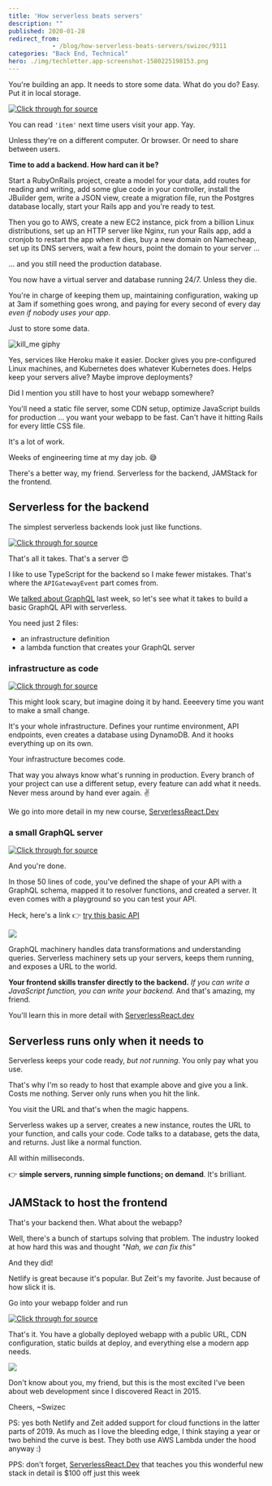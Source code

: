 ```yaml
---
title: 'How serverless beats servers'
description: ""
published: 2020-01-28
redirect_from: 
            - /blog/how-serverless-beats-servers/swizec/9311
categories: "Back End, Technical"
hero: ./img/techletter.app-screenshot-1580225198153.png
---
```

You&#x27;re building an app. It needs to store some data. What do you do? Easy. Put it in local storage.

[![Click through for source](./img/techletter.app-screenshot-1580225198153.png)](https://carbon.now.sh/?bg=rgba(255,255,255,1)&amp;t=seti&amp;l=javascript&amp;ds=true&amp;wc=true&amp;wa=true&amp;pv=48px&amp;ph=32px&amp;ln=false&amp;code=localStorage.setItem(%0A%09&#x27;item&#x27;%2C%20%0A%09JSON.stringify(%7B%22property1%22%3A%202%2C%20%22property2%22%3A%203%7D)%0A))



You can read `'item'` next time users visit your app. Yay.



Unless they&#x27;re on a different computer. Or browser. Or need to share between users.



**Time to add a backend. How hard can it be?**



Start a RubyOnRails project, create a model for your data, add routes for reading and writing, add some glue code in your controller, install the JBuilder gem, write a JSON view, create a migration file, run the Postgres database locally, start your Rails app and you&#x27;re ready to test.



Then you go to AWS, create a new EC2 instance, pick from a billion Linux distributions, set up an HTTP server like Nginx, run your Rails app, add a cronjob to restart the app when it dies, buy a new domain on Namecheap, set up its DNS servers, wait a few hours, point the domain to your server ...



... and you still need the production database.



You now have a virtual server and database running 24/7. Unless they die.



You&#x27;re in charge of keeping them up, maintaining configuration, waking up at 3am if something goes wrong, and paying for every second of every day _even if nobody uses your app_.



Just to store some data.



![kill_me giphy](./img/media-jSxK33dwEMbkY-giphy.gif)



Yes, services like Heroku make it easier. Docker gives you pre-configured Linux machines, and Kubernetes does whatever Kubernetes does. Helps keep your servers alive? Maybe improve deployments?



Did I mention you still have to host your webapp somewhere?



You&#x27;ll need a static file server, some CDN setup, optimize JavaScript builds for production ... you want your webapp to be fast. Can&#x27;t have it hitting Rails for every little CSS file.



It&#x27;s a lot of work.



Weeks of engineering time at my day job. 😅



There&#x27;s a better way, my friend. Serverless for the backend, JAMStack for the frontend.



## Serverless for the backend



The simplest serverless backends look just like functions.



[![Click through for source](./img/techletter.app-screenshot-1580225198140.png)](https://carbon.now.sh/?bg=rgba(255,255,255,1)&amp;t=seti&amp;l=typescript&amp;ds=true&amp;wc=true&amp;wa=true&amp;pv=48px&amp;ph=32px&amp;ln=false&amp;code=export%20const%20handler%20%3D%20async%20(event%3A%20APIGatewayEvent)%20%3D%3E%20%7B%0A%09return%20%7B%0A%09%09statusCode%3A%20200%2C%0A%09%09body%3A%20%22Hello%20%F0%9F%91%8B%22%0A%09%7D%3B%0A%7D%3B)



That&#x27;s all it takes. That&#x27;s a server 😍



I like to use TypeScript for the backend so I make fewer mistakes. That&#x27;s where the `APIGatewayEvent` part comes from.



We [talked about GraphQL](https://serverlessreact.dev/#how-graphql-blows-rest-out-of-the-water) last week, so let&#x27;s see what it takes to build a basic GraphQL API with serverless.



You need just 2 files:



- an infrastructure definition
- a lambda function that creates your GraphQL server



### infrastructure as code



[![Click through for source](./img/techletter.app-screenshot-1580225198202.png)](<https://carbon.now.sh/?bg=rgba(255,255,255,1)&amp;t=seti&amp;l=yaml&amp;ds=true&amp;wc=true&amp;wa=true&amp;pv=48px&amp;ph=32px&amp;ln=false&amp;code=service%3A%20smol-graphql%0A%0A%23%20Define%20provider%20and%20runtime%0Aprovider%3A%0A%20%20%20%20name%3A%20aws%0A%20%20%20%20runtime%3A%20nodejs12.x%0A%20%20%20%20stage%3A%20dev%0A%20%20%20%20%23%20these%20are%20env%20vars%0A%20%20%20%20environment%3A%0A%20%20%20%20%20%20%20%20ITEM_TABLE%3A%20%24%7Bself%3Aservice%7D-items-%24%7Bself%3Aprovider.stage%7D%0A%20%20%20%20%23%20AWS%20is%20strict%20about%20permissions%20%3A)%0A%20%20%20%20iamRoleStatements%3A%0A%20%20%20%20%20%20%20%20-%20Effect%3A%20Allow%0A%20%20%20%20%20%20%20%20%20%20Action%3A%0A%20%20%20%20%20%20%20%20%20%20%20%20%20%20-%20dynamodb%3AQuery%0A%20%20%20%20%20%20%20%20%20%20%20%20%20%20-%20dynamodb%3AScan%0A%20%20%20%20%20%20%20%20%20%20%20%20%20%20-%20dynamodb%3AGetItem%0A%20%20%20%20%20%20%20%20%20%20%20%20%20%20-%20dynamodb%3APutItem%0A%20%20%20%20%20%20%20%20%20%20%20%20%20%20-%20dynamodb%3AUpdateItem%0A%20%20%20%20%20%20%20%20%20%20%20%20%20%20-%20dynamodb%3ADeleteItem%0A%20%20%20%20%20%20%20%20%20%20Resource%3A%20%22arn%3Aaws%3Adynamodb%3A%24%7Bopt%3Aregion%2C%20self%3Aprovider.region%7D%3A*%3Atable%2F%24%7Bself%3Aprovider.environment.ITEM_TABLE%7D%22%0A%20%20%20%20%20%20%20%20%20%20%0A%23%20define%20a%20%2Fgraphql%20function%0Afunctions%3A%0A%20%20%20%20graphql%3A%0A%20%20%20%20%20%20%20%20handler%3A%20dist%2Fgraphql.handler%0A%20%20%20%20%20%20%20%20events%3A%0A%20%20%20%20%20%20%20%20%20%20%20%20-%20http%3A%0A%20%20%20%20%20%20%20%20%20%20%20%20%20%20%20%20%20%20path%3A%20graphql%0A%20%20%20%20%20%20%20%20%20%20%20%20%20%20%20%20%20%20method%3A%20GET%0A%20%20%20%20%20%20%20%20%20%20%20%20%20%20%20%20%20%20cors%3A%20true%0A%20%20%20%20%20%20%20%20%20%20%20%20-%20http%3A%0A%20%20%20%20%20%20%20%20%20%20%20%20%20%20%20%20%20%20path%3A%20graphql%0A%20%20%20%20%20%20%20%20%20%20%20%20%20%20%20%20%20%20method%3A%20POST%0A%20%20%20%20%20%20%20%20%20%20%20%20%20%20%20%20%20%20cors%3A%20true%0A%20%20%20%20%20%20%20%20%20%20%20%20%20%20%20%20%20%20%0A%23%20create%20a%20DynamoDB%20table%0Aresources%3A%0A%20%20%20%20Resources%3A%0A%20%20%20%20%20%20%20%20ItemsTable%3A%0A%20%20%20%20%20%20%20%20%20%20%20%20Type%3A%20%22AWS%3A%3ADynamoDB%3A%3ATable%22%0A%20%20%20%20%20%20%20%20%20%20%20%20Properties%3A%0A%20%20%20%20%20%20%20%20%20%20%20%20%20%20%20%20AttributeDefinitions%3A%0A%20%20%20%20%20%20%20%20%20%20%20%20%20%20%20%20%20%20%20%20-%20AttributeName%3A%20itemId%0A%20%20%20%20%20%20%20%20%20%20%20%20%20%20%20%20%20%20%20%20%20%20AttributeType%3A%20S%0A%20%20%20%20%20%20%20%20%20%20%20%20%20%20%20%20KeySchema%3A%0A%20%20%20%20%20%20%20%20%20%20%20%20%20%20%20%20%20%20%20%20-%20AttributeName%3A%20itemId%0A%20%20%20%20%20%20%20%20%20%20%20%20%20%20%20%20%20%20%20%20%20%20KeyType%3A%20HASH%0A%20%20%20%20%20%20%20%20%20%20%20%20%20%20%20%20ProvisionedThroughput%3A%0A%20%20%20%20%20%20%20%20%20%20%20%20%20%20%20%20%20%20%20%20ReadCapacityUnits%3A%201%0A%20%20%20%20%20%20%20%20%20%20%20%20%20%20%20%20%20%20%20%20WriteCapacityUnits%3A%201%0A%20%20%20%20%20%20%20%20%20%20%20%20%20%20%20%20TableName%3A%20%24%7Bself%3Aprovider.environment.ITEM_TABLE%7D>)



This might look scary, but imagine doing it by hand. Eeeevery time you want to make a small change.



It&#x27;s your whole infrastructure. Defines your runtime environment, API endpoints, even creates a database using DynamoDB. And it hooks everything up on its own.



Your infrastructure becomes code.



That way you always know what&#x27;s running in production. Every branch of your project can use a different setup, every feature can add what it needs. Never mess around by hand ever again. ✌️



We go into more detail in my new course, [ServerlessReact.Dev](https://serverlessreact.dev)



### a small GraphQL server



[![Click through for source](./img/techletter.app-screenshot-1580225198266.png)](<https://carbon.now.sh/?bg=rgba(255,255,255,1)&amp;t=seti&amp;l=typescript&amp;ds=true&amp;wc=true&amp;wa=true&amp;pv=48px&amp;ph=32px&amp;ln=false&amp;code=%2F%2F%20this%20is%20where%20we%20define%20the%20shape%20of%20our%20API%0Aconst%20schema%20%3D%20gql%60%0A%20%20type%20Item%20%7B%0A%20%20%20%20itemId%3A%20String%0A%20%20%20%20property1%3A%20String%0A%20%20%20%20property2%3A%20String%0A%20%20%7D%0A%20%20type%20Query%20%7B%0A%20%20%20%20item(itemId%3A%20String!)%3A%20Item%0A%20%20%7D%0A%20%20type%20Mutation%20%7B%0A%20%20%20%20createItem(property1%3A%20String%2C%20property2%3A%20String)%3A%20Item%0A%20%20%7D%0A%60%0A%0A%2F%2F%20this%20is%20where%20the%20shape%20maps%20to%20functions%0Aconst%20resolvers%20%3D%20%7B%0A%20%20Query%3A%20%7B%0A%20%20%20%20%2F%2F%20read%20an%20item%20from%20the%20database%20and%20return%0A%20%20%20%20item%3A%20async%20(_%3A%20any%2C%20%7B%20itemId%20%7D%3A%20ItemParams)%20%3D%3E%20%7B%0A%20%20%20%20%20%20const%20result%20%3D%20await%20getItem(%7B%0A%20%20%20%20%20%20%20%20TableName%3A%20process.env.ITEM_TABLE!%2C%0A%20%20%20%20%20%20%20%20Key%3A%20%7B%20itemId%3A%20itemId%20as%20string%20%7D%2C%0A%20%20%20%20%20%20%7D)%0A%20%20%20%20%20%20return%20result.Item%0A%20%20%20%20%7D%2C%0A%20%20%7D%2C%0A%20%20Mutation%3A%20%7B%0A%20%20%20%20%2F%2F%20write%20item%20to%20the%20database%0A%20%20%20%20createItem%3A%20async%20(_%3A%20any%2C%20%7B%20property1%2C%20property2%20%7D%3A%20ItemParams)%20%3D%3E%20%7B%0A%20%20%20%20%20%20const%20itemId%20%3D%20uuidv4()%0A%0A%20%20%20%20%20%20%2F%2F%20this%20is%20a%20little%20repetitive%2C%20but%20there&#x27;s%20ways%20to%20improve%20%3A)%0A%20%20%20%20%20%20const%20result%20%3D%20await%20updateItem(%7B%0A%20%20%20%20%20%20%20%20TableName%3A%20process.env.ITEM_TABLE!%2C%0A%20%20%20%20%20%20%20%20Key%3A%20%7B%20itemId%20%7D%2C%0A%20%20%20%20%20%20%20%20UpdateExpression%3A%20%22SET%20property1%20%3D%20%3Aproperty1%2C%20property2%20%3D%20%3Aproperty2%22%2C%0A%20%20%20%20%20%20%20%20ExpressionAttributeValues%3A%20%7B%0A%20%20%20%20%20%20%20%20%20%20%22%3Aproperty1%22%3A%20property1%2C%0A%20%20%20%20%20%20%20%20%20%20%22%3Aproperty2%22%3A%20property2%2C%0A%20%20%20%20%20%20%20%20%7D%2C%0A%20%20%20%20%20%20%20%20ReturnValues%3A%20%22ALL_NEW%22%2C%0A%20%20%20%20%20%20%7D)%0A%0A%20%20%20%20%20%20return%20result.Attributes%0A%20%20%20%20%7D%2C%0A%20%20%7D%2C%0A%7D%0A%0A%2F%2F%20Create%20a%20GraphQL%20server%0Aconst%20server%20%3D%20new%20ApolloServer(%7B%20typeDefs%3A%20schema%2C%20resolvers%20%7D)%0A%0Aexport%20const%20handler%20%3D%20server.createHandler(%7B%0A%20%20cors%3A%20%7B%0A%20%20%20%20origin%3A%20%22*%22%2C%20%2F%2F%20for%20security%20in%20production%2C%20lock%20this%20to%20your%20real%20endpoints%0A%20%20%20%20credentials%3A%20true%2C%0A%20%20%7D%2C%0A%7D)>)



And you&#x27;re done.



In those 50 lines of code, you&#x27;ve defined the shape of your API with a GraphQL schema, mapped it to resolver functions, and created a server. It even comes with a playground so you can test your API.



Heck, here&#x27;s a link 👉 [try this basic API](https://ix6nvocq5d.execute-api.us-east-1.amazonaws.com/dev/graphql)



[![](./img/6S5Ujkr.gif)](https://ix6nvocq5d.execute-api.us-east-1.amazonaws.com/dev/graphql)



GraphQL machinery handles data transformations and understanding queries. Serverless machinery sets up your servers, keeps them running, and exposes a URL to the world.



**Your frontend skills transfer directly to the backend.** _If you can write a JavaScript function, you can write your backend._ And that&#x27;s amazing, my friend.



You&#x27;ll learn this in more detail with [ServerlessReact.dev](https://serverlessreact.dev)



## Serverless runs only when it needs to



Serverless keeps your code ready, _but not running_. You only pay what you use.



That&#x27;s why I&#x27;m so ready to host that example above and give you a link. Costs me nothing. Server only runs when you hit the link.



You visit the URL and that&#x27;s when the magic happens.



Serverless wakes up a server, creates a new instance, routes the URL to your function, and calls your code. Code talks to a database, gets the data, and returns. Just like a normal function.



All within milliseconds.



👉 **simple servers, running simple functions; on demand**. It&#x27;s brilliant.



## JAMStack to host the frontend



That&#x27;s your backend then. What about the webapp?



Well, there&#x27;s a bunch of startups solving that problem. The industry looked at how hard this was and thought _&quot;Nah, we can fix this&quot;_



And they did!



Netlify is great because it&#x27;s popular. But Zeit&#x27;s my favorite. Just because of how slick it is.



Go into your webapp folder and run



[![Click through for source](./img/techletter.app-screenshot-1580225197780.png)](https://carbon.now.sh/?bg=rgba(255,255,255,1)&amp;t=seti&amp;l=null&amp;ds=true&amp;wc=true&amp;wa=true&amp;pv=48px&amp;ph=32px&amp;ln=false&amp;code=now)



That&#x27;s it. You have a globally deployed webapp with a public URL, CDN configuration, static builds at deploy, and everything else a modern app needs.



![](./img/media-7FyMQm2vBiTjG-giphy.gif)



Don&#x27;t know about you, my friend, but this is the most excited I&#x27;ve been about web development since I discovered React in 2015.



Cheers, ~Swizec



PS: yes both Netlify and Zeit added support for cloud functions in the latter parts of 2019. As much as I love the bleeding edge, I think staying a year or two behind the curve is best. They both use AWS Lambda under the hood anyway :)



PPS: don&#x27;t forget, [ServerlessReact.Dev](https://serverlessreact.dev) that teaches you this wonderful new stack in detail is $100 off just this week